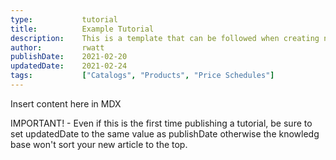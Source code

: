 ```yaml
---
type:           tutorial
title:          Example Tutorial
description:    This is a template that can be followed when creating new tutorials
author:         rwatt
publishDate:    2021-02-20
updatedDate:    2021-02-24
tags:           ["Catalogs", "Products", "Price Schedules"]
---
```


Insert content here in MDX

IMPORTANT! - Even if this is the first time publishing a tutorial, be sure to set updatedDate to the same value as publishDate otherwise the knowledg base won't sort your new article to the top.